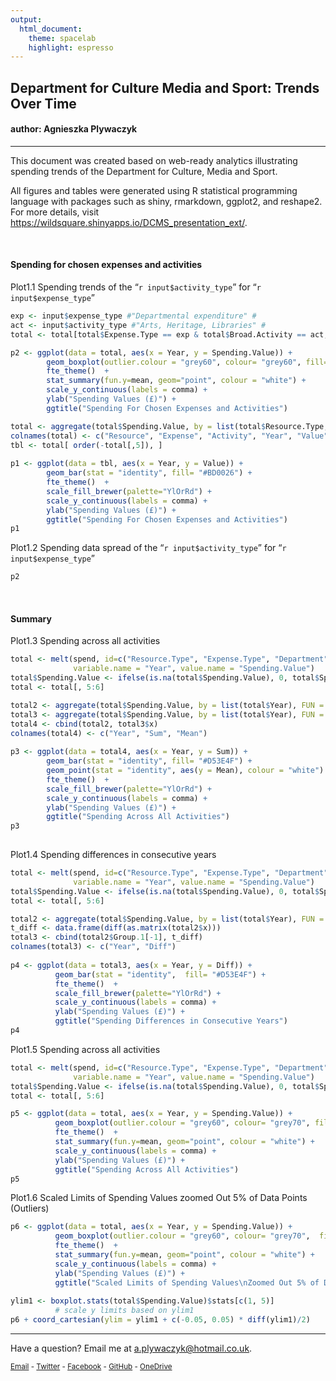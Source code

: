 ```yaml
---
output: 
  html_document:
    theme: spacelab
    highlight: espresso
---
```


## Department for Culture Media and Sport: Trends Over Time

#### author: Agnieszka Plywaczyk

****

This document was created based on web-ready analytics illustrating spending trends of the Department for Culture, Media and Sport.

All figures and tables were generated using R statistical programming language with packages such as shiny, rmarkdown, ggplot2, and reshape2. For more details, visit <https://wildsquare.shinyapps.io/DCMS_presentation_ext/>.

<br>

#### Spending for chosen expenses and activities 

Plot1.1 Spending trends of the "`r input$activity_type`" for "`r input$expense_type`"

```r
exp <- input$expense_type #"Departmental expenditure" #
act <- input$activity_type #"Arts, Heritage, Libraries" #
total <- total[total$Expense.Type == exp & total$Broad.Activity == act, ]

p2 <- ggplot(data = total, aes(x = Year, y = Spending.Value)) +
        geom_boxplot(outlier.colour = "grey60", colour= "grey60", fill= "#BD0026") + 
        fte_theme()  +
        stat_summary(fun.y=mean, geom="point", colour = "white") +
        scale_y_continuous(labels = comma) + 
        ylab("Spending Values (£)") + 
        ggtitle("Spending For Chosen Expenses and Activities")

total <- aggregate(total$Spending.Value, by = list(total$Resource.Type, total$Expense.Type, total$Broad.Activity, total$Year), FUN = sum)
colnames(total) <- c("Resource", "Expense", "Activity", "Year", "Value")
tbl <- total[ order(-total[,5]), ]
    
p1 <- ggplot(data = tbl, aes(x = Year, y = Value)) + 
        geom_bar(stat = "identity", fill= "#BD0026") +
        fte_theme()  +
        scale_fill_brewer(palette="YlOrRd") + 
        scale_y_continuous(labels = comma) + 
        ylab("Spending Values (£)") +
        ggtitle("Spending For Chosen Expenses and Activities")
p1

```

Plot1.2 Spending data spread of the "`r input$activity_type`" for "`r input$expense_type`"

```r
p2
```

<br>

#### Summary

Plot1.3 Spending across all activities

```r

total <- melt(spend, id=c("Resource.Type", "Expense.Type", "Department", "Broad.Activity"), 
              variable.name = "Year", value.name = "Spending.Value")
total$Spending.Value <- ifelse(is.na(total$Spending.Value), 0, total$Spending.Value)
total <- total[, 5:6]

total2 <- aggregate(total$Spending.Value, by = list(total$Year), FUN = sum)
total3 <- aggregate(total$Spending.Value, by = list(total$Year), FUN = mean)
total4 <- cbind(total2, total3$x)
colnames(total4) <- c("Year", "Sum", "Mean")
        
p3 <- ggplot(data = total4, aes(x = Year, y = Sum)) + 
        geom_bar(stat = "identity", fill= "#D53E4F") +
        geom_point(stat = "identity", aes(y = Mean), colour = "white") + 
        fte_theme()  +
        scale_fill_brewer(palette="YlOrRd") +
        scale_y_continuous(labels = comma) + 
        ylab("Spending Values (£)") +
        ggtitle("Spending Across All Activities")
p3
  
```

Plot1.4 Spending differences in consecutive years

```r

total <- melt(spend, id=c("Resource.Type", "Expense.Type", "Department", "Broad.Activity"), 
              variable.name = "Year", value.name = "Spending.Value")
total$Spending.Value <- ifelse(is.na(total$Spending.Value), 0, total$Spending.Value)
total <- total[, 5:6]

total2 <- aggregate(total$Spending.Value, by = list(total$Year), FUN = sum)
t_diff <- data.frame(diff(as.matrix(total2$x)))
total3 <- cbind(total2$Group.1[-1], t_diff)
colnames(total3) <- c("Year", "Diff")
        
p4 <- ggplot(data = total3, aes(x = Year, y = Diff)) + 
          geom_bar(stat = "identity",  fill= "#D53E4F") +
          fte_theme()  +
          scale_fill_brewer(palette="YlOrRd") +
          scale_y_continuous(labels = comma) + 
          ylab("Spending Values (£)") +
          ggtitle("Spending Differences in Consecutive Years")
p4

```

Plot1.5 Spending across all activities

```r

total <- melt(spend, id=c("Resource.Type", "Expense.Type", "Department", "Broad.Activity"), 
              variable.name = "Year", value.name = "Spending.Value")
total$Spending.Value <- ifelse(is.na(total$Spending.Value), 0, total$Spending.Value)
total <- total[, 5:6]

p5 <- ggplot(data = total, aes(x = Year, y = Spending.Value)) +
          geom_boxplot(outlier.colour = "grey60", colour= "grey70", fill= "#D53E4F") + 
          fte_theme()  +
          stat_summary(fun.y=mean, geom="point", colour = "white") +
          scale_y_continuous(labels = comma) + 
          ylab("Spending Values (£)") +
          ggtitle("Spending Across All Activities")   
p5
```


Plot1.6 Scaled Limits of Spending Values zoomed Out 5% of Data Points (Outliers)

```r

p6 <- ggplot(data = total, aes(x = Year, y = Spending.Value)) +
          geom_boxplot(outlier.colour = "grey60", colour= "grey70",  fill= "#D53E4F") + 
          fte_theme()  +
          stat_summary(fun.y=mean, geom="point", colour = "white") +
          scale_y_continuous(labels = comma) + 
          ylab("Spending Values (£)") +
          ggtitle("Scaled Limits of Spending Values\nZoomed Out 5% of Data Points (Outliers)")
        
ylim1 <- boxplot.stats(total$Spending.Value)$stats[c(1, 5)]
          # scale y limits based on ylim1
p6 + coord_cartesian(ylim = ylim1 + c(-0.05, 0.05) * diff(ylim1)/2)

```


****

Have a question? Email me at [a.plywaczyk@hotmail.co.uk](emailto:a.plywaczyk@hotmail.co.uk).

<sup>[Email](emailto: anothercontext@hotmail.com) - [Twitter](https://twitter.com/ianothercontext) - [Facebook](https://www.facebook.com/anothercontext) - [GitHub](https://github.com/AnotherContext) - [OneDrive](http://1drv.ms/1fAsxIY)</sup>
